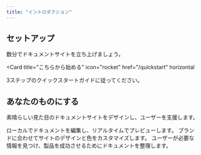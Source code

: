 ```yaml
---
title: "イントロダクション"
---
```


## セットアップ

数分でドキュメントサイトを立ち上げましょう。

<Card
  title="こちらから始める"
  icon="rocket"
  href="/quickstart"
  horizontal
>
  3ステップのクイックスタートガイドに従ってください。
</Card>

## あなたのものにする

素晴らしい見た目のドキュメントサイトをデザインし、ユーザーを支援します。

<Columns cols={2}>
  <Card
    title="ローカルで編集"
    icon="pen-to-square"
    href="/development"
  >
    ローカルでドキュメントを編集し、リアルタイムでプレビューします。
  </Card>
  <Card
    title="サイトをカスタマイズ"
    icon="palette"
    href="/essentials/settings"
  >
    ブランドに合わせてサイトのデザインと色をカスタマイズします。
  </Card>
  <Card
    title="ナビゲーションの設定"
    icon="map"
    href="/essentials/navigation"
  >
    ユーザーが必要な情報を見つけ、製品を成功させるためにドキュメントを整理します。
  </Card>
</Columns>